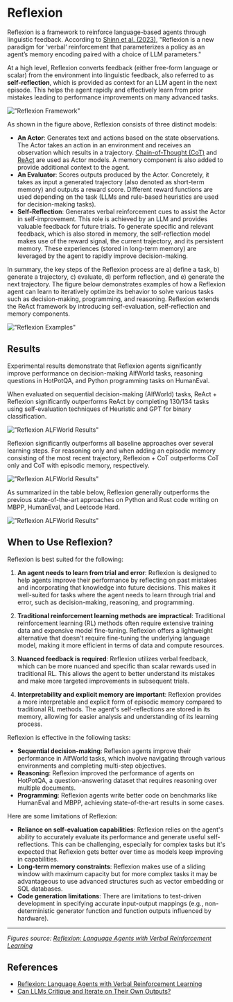 # Reflexion

Reflexion is a framework to reinforce language-based agents through linguistic feedback. According to [Shinn et al. (2023)](https://arxiv.org/pdf/2303.11366.pdf), "Reflexion is a new paradigm for ‘verbal‘ reinforcement that parameterizes a policy as an agent’s memory encoding paired with a choice of LLM parameters." 

At a high level, Reflexion converts feedback (either free-form language or scalar) from the environment into linguistic feedback, also referred to as **self-reflection**, which is provided as context for an LLM agent in the next episode. This helps the agent rapidly and effectively learn from prior mistakes leading to performance improvements on many advanced tasks.  

!["Reflexion Framework"](../../img/research/reflexion.png)

As shown in the figure above, Reflexion consists of three distinct models: 

- **An Actor**: Generates text and actions based on the state observations. The Actor takes an action in an environment and receives an observation which results in a trajectory. [Chain-of-Thought (CoT)](https://promptingguide.agie.ai/techniques/cot) and [ReAct](https://promptingguide.agie.ai/techniques/react) are used as Actor models. A memory component is also added to provide additional context to the agent.
- **An Evaluator**: Scores outputs produced by the Actor. Concretely, it takes as input a generated trajectory (also denoted as short-term memory) and outputs a reward score. Different reward functions are used depending on the task (LLMs and rule-based heuristics are used for decision-making tasks). 
- **Self-Reflection**: Generates verbal reinforcement cues to assist the Actor in self-improvement. This role is achieved by an LLM and provides valuable feedback for future trials. To generate specific and relevant feedback, which is also stored in memory, the self-reflection model makes use of the reward signal, the current trajectory, and its persistent memory. These experiences (stored in long-term memory) are leveraged by the agent to rapidly improve decision-making.

In summary, the key steps of the Reflexion process are a) define a task, b) generate a trajectory, c) evaluate, d) perform reflection, and e) generate the next trajectory. The figure below demonstrates examples of how a Reflexion agent can learn to iteratively optimize its behavior to solve various tasks such as decision-making, programming, and reasoning. Reflexion extends the ReAct framework by introducing self-evaluation, self-reflection and memory components.

!["Reflexion Examples"](../../img/research/reflexion-examples.png)

## Results

Experimental results demonstrate that Reflexion agents significantly improve performance on decision-making AlfWorld tasks, reasoning questions in HotPotQA, and Python programming tasks on HumanEval. 

When evaluated on sequential decision-making (AlfWorld) tasks, ReAct + Reflexion significantly outperforms ReAct by completing 130/134 tasks using self-evaluation techniques of Heuristic and GPT for binary classification.

!["Reflexion ALFWorld Results"](../../img/research/reflexion-alfworld.png)

Reflexion significantly outperforms all baseline approaches over several learning steps. For reasoning only and when adding an episodic memory consisting of the most recent trajectory, Reflexion + CoT outperforms CoT only and CoT with episodic memory, respectively. 

!["Reflexion ALFWorld Results"](../../img/research/reflexion-hotpotqa.png)

As summarized in the table below, Reflexion generally outperforms the previous state-of-the-art approaches on Python and Rust code writing on MBPP, HumanEval, and Leetcode Hard.

!["Reflexion ALFWorld Results"](../../img/research/reflexion-programming.png)


## When to Use Reflexion?

Reflexion is best suited for the following:

1. **An agent needs to learn from trial and error**: Reflexion is designed to help agents improve their performance by reflecting on past mistakes and incorporating that knowledge into future decisions. This makes it well-suited for tasks where the agent needs to learn through trial and error, such as decision-making, reasoning, and programming.

2. **Traditional reinforcement learning methods are impractical**: Traditional reinforcement learning (RL) methods often require extensive training data and expensive model fine-tuning. Reflexion offers a lightweight alternative that doesn't require fine-tuning the underlying language model, making it more efficient in terms of data and compute resources.

3. **Nuanced feedback is required**: Reflexion utilizes verbal feedback, which can be more nuanced and specific than scalar rewards used in traditional RL. This allows the agent to better understand its mistakes and make more targeted improvements in subsequent trials.

4. **Interpretability and explicit memory are important**: Reflexion provides a more interpretable and explicit form of episodic memory compared to traditional RL methods. The agent's self-reflections are stored in its memory, allowing for easier analysis and understanding of its learning process.

Reflexion is effective in the following tasks:

- **Sequential decision-making**: Reflexion agents improve their performance in AlfWorld tasks, which involve navigating through various environments and completing multi-step objectives.
- **Reasoning**: Reflexion improved the performance of agents on HotPotQA, a question-answering dataset that requires reasoning over multiple documents.
- **Programming**: Reflexion agents write better code on benchmarks like HumanEval and MBPP, achieving state-of-the-art results in some cases.

Here are some limitations of Reflexion:

- **Reliance on self-evaluation capabilities**: Reflexion relies on the agent's ability to accurately evaluate its performance and generate useful self-reflections. This can be challenging, especially for complex tasks but it's expected that Reflexion gets better over time as models keep improving in capabilities.
- **Long-term memory constraints**: Reflexion makes use of a sliding window with maximum capacity but for more complex tasks it may be advantageous to use advanced structures such as vector embedding or SQL databases. 
- **Code generation limitations**: There are limitations to test-driven development in specifying accurate input-output mappings (e.g., non-deterministic generator function and function outputs influenced by hardware).

---

*Figures source: [Reflexion: Language Agents with Verbal Reinforcement Learning](https://arxiv.org/pdf/2303.11366.pdf)*

## References

- [Reflexion: Language Agents with Verbal Reinforcement Learning](https://arxiv.org/pdf/2303.11366.pdf)
- [Can LLMs Critique and Iterate on Their Own Outputs?](https://evjang.com/2023/03/26/self-reflection.html)